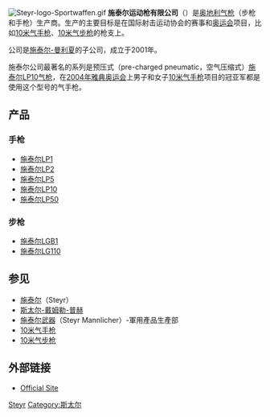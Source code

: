 [[File:Steyr-logo-Sportwaffen.gif|thumb]]
{{noteTA
|G1=軍事
|G2=長度單位
|G3=Firearms
}}
'''施泰尔运动枪有限公司'''（'''{{lang|de|Steyr Sportwaffen GmbH}}'''）是[[奥地利|奥地利]][[气枪|气枪]]（步枪和手枪）生产商。生产的主要目标是在国际射击运动协会的赛事和[[奥运会|奥运会]]项目，比如[[10米气手枪|10米气手枪]]、[[10米气步枪|10米气步枪]]的枪支上。

公司是[[施泰尔-曼利夏|施泰尔-曼利夏]]的子公司，成立于2001年。

施泰尔公司最著名的系列是预压式（pre-charged pneumatic，空气压缩式）[[施泰尔LP10|施泰尔LP10]][[气枪|气枪]]，在[[2004年夏季奥林匹克运动会|2004年雅典奥运会]]上男子和女子[[10米气手枪|10米气手枪]]项目的冠亚军都是使用这个型号的气手枪。

==产品==

===手枪===
* [[施泰尔LP1|施泰尔LP1]]
* [[施泰尔LP2|施泰尔LP2]]
* [[施泰尔LP5|施泰尔LP5]]
* [[施泰尔LP10|施泰尔LP10]]
* [[施泰尔LP50|施泰尔LP50]]

===步枪===
* [[施泰尔LGB1|施泰尔LGB1]]
* [[施泰尔LG110|施泰尔LG110]]

==参见==
*[[施泰尔|施泰尔]]（Steyr）
*[[斯太尔-戴姆勒-普赫|斯太尔-戴姆勒-普赫]]
*[[施泰尔武器|施泰尔武器]]（Steyr Mannlicher）-軍用產品生產部
*[[10米气手枪|10米气手枪]]
*[[10米气步枪|10米气步枪]]

==外部链接==
*[http://www.steyr-sportwaffen.com Official Site] {{Wayback|url=http://www.steyr-sportwaffen.com/ |date=20140812222614 }}

{{射击运动枪械品牌}}

[[Category:奧地利槍械製造商|Steyr]]
[[Category:斯太尔|Category:斯太尔]]